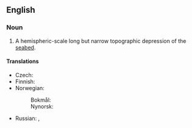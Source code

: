 ==English==
{{wikipedia}}

===Noun===
{{en-noun|es}}

# {{lb|en|geology|oceanography}} A hemispheric-scale long but narrow topographic depression of the [[seabed]].

====Translations====
{{trans-top|depression of the sea floor}}
* Czech: {{t|cs|podmořský příkop|m}}
* Finnish: {{t|fi|syvänmeren hauta}}
* Norwegian:
*: Bokmål: {{t|nb|dyphavsgrop|m|f}}
*: Nynorsk: {{t|nn|djuphavsgrop|f}}
{{trans-mid}}
* Russian: {{t|ru|глубоково́дный жёлоб|m}}, {{t|ru|океани́ческий жёлоб|m}}
{{trans-bottom}}